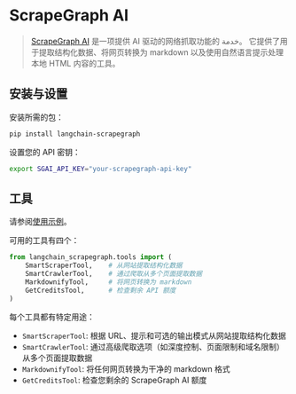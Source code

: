 # ScrapeGraph AI

>[ScrapeGraph AI](https://scrapegraphai.com) 是一项提供 AI 驱动的网络抓取功能的 خدمة。
>它提供了用于提取结构化数据、将网页转换为 markdown 以及使用自然语言提示处理本地 HTML 内容的工具。

## 安装与设置

安装所需的包：

```bash
pip install langchain-scrapegraph
```

设置您的 API 密钥：

```bash
export SGAI_API_KEY="your-scrapegraph-api-key"
```

## 工具

请参阅[使用示例](/docs/integrations/tools/scrapegraph)。

可用的工具有四个：

```python
from langchain_scrapegraph.tools import (
    SmartScraperTool,    # 从网站提取结构化数据
    SmartCrawlerTool,    # 通过爬取从多个页面提取数据
    MarkdownifyTool,     # 将网页转换为 markdown
    GetCreditsTool,      # 检查剩余 API 额度
)
```

每个工具都有特定用途：

- `SmartScraperTool`: 根据 URL、提示和可选的输出模式从网站提取结构化数据
- `SmartCrawlerTool`: 通过高级爬取选项（如深度控制、页面限制和域名限制）从多个页面提取数据
- `MarkdownifyTool`: 将任何网页转换为干净的 markdown 格式
- `GetCreditsTool`: 检查您剩余的 ScrapeGraph AI 额度